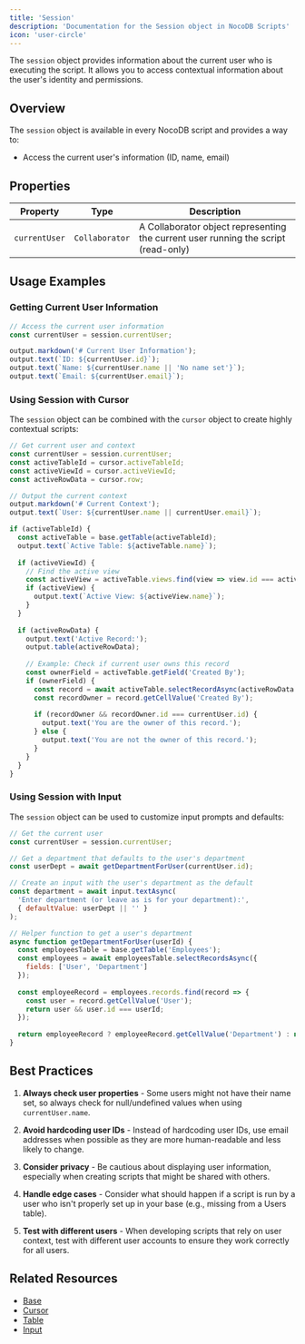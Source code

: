 ```yaml
---
title: 'Session'
description: 'Documentation for the Session object in NocoDB Scripts'
icon: 'user-circle'
---
```


The `session` object provides information about the current user who is executing the script. It allows you to access contextual information about the user's identity and permissions.

## Overview

The `session` object is available in every NocoDB script and provides a way to:

- Access the current user's information (ID, name, email)

## Properties

| Property | Type | Description |
| -------- | ---- | ----------- |
| `currentUser` | `Collaborator` | A Collaborator object representing the current user running the script (read-only) |

## Usage Examples

### Getting Current User Information

```javascript
// Access the current user information
const currentUser = session.currentUser;

output.markdown('# Current User Information');
output.text(`ID: ${currentUser.id}`);
output.text(`Name: ${currentUser.name || 'No name set'}`);
output.text(`Email: ${currentUser.email}`);
```

### Using Session with Cursor

The `session` object can be combined with the `cursor` object to create highly contextual scripts:

```javascript
// Get current user and context
const currentUser = session.currentUser;
const activeTableId = cursor.activeTableId;
const activeViewId = cursor.activeViewId;
const activeRowData = cursor.row;

// Output the current context
output.markdown('# Current Context');
output.text(`User: ${currentUser.name || currentUser.email}`);

if (activeTableId) {
  const activeTable = base.getTable(activeTableId);
  output.text(`Active Table: ${activeTable.name}`);
  
  if (activeViewId) {
    // Find the active view
    const activeView = activeTable.views.find(view => view.id === activeViewId);
    if (activeView) {
      output.text(`Active View: ${activeView.name}`);
    }
  }
  
  if (activeRowData) {
    output.text('Active Record:');
    output.table(activeRowData);
    
    // Example: Check if current user owns this record
    const ownerField = activeTable.getField('Created By');
    if (ownerField) {
      const record = await activeTable.selectRecordAsync(activeRowData.id);
      const recordOwner = record.getCellValue('Created By');
      
      if (recordOwner && recordOwner.id === currentUser.id) {
        output.text('You are the owner of this record.');
      } else {
        output.text('You are not the owner of this record.');
      }
    }
  }
}
```

### Using Session with Input

The `session` object can be used to customize input prompts and defaults:

```javascript
// Get the current user
const currentUser = session.currentUser;

// Get a department that defaults to the user's department
const userDept = await getDepartmentForUser(currentUser.id);

// Create an input with the user's department as the default
const department = await input.textAsync(
  'Enter department (or leave as is for your department):',
  { defaultValue: userDept || '' }
);

// Helper function to get a user's department
async function getDepartmentForUser(userId) {
  const employeesTable = base.getTable('Employees');
  const employees = await employeesTable.selectRecordsAsync({
    fields: ['User', 'Department']
  });
  
  const employeeRecord = employees.records.find(record => {
    const user = record.getCellValue('User');
    return user && user.id === userId;
  });
  
  return employeeRecord ? employeeRecord.getCellValue('Department') : null;
}
```

## Best Practices

1. **Always check user properties** - Some users might not have their name set, so always check for null/undefined values when using `currentUser.name`.

2. **Avoid hardcoding user IDs** - Instead of hardcoding user IDs, use email addresses when possible as they are more human-readable and less likely to change.

3. **Consider privacy** - Be cautious about displaying user information, especially when creating scripts that might be shared with others.

4. **Handle edge cases** - Consider what should happen if a script is run by a user who isn't properly set up in your base (e.g., missing from a Users table).

5. **Test with different users** - When developing scripts that rely on user context, test with different user accounts to ensure they work correctly for all users.

## Related Resources

- [Base](/docs/scripts/api/base)
- [Cursor](/docs/scripts/api/cursor)
- [Table](/docs/scripts/api/table)
- [Input](/docs/scripts/api/input)